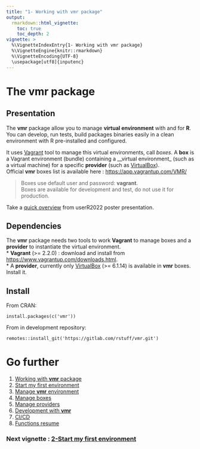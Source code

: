 ```yaml
---
title: "1- Working with vmr package"
output: 
  rmarkdown::html_vignette:
    toc: true
    toc_depth: 2
vignette: >
  %\VignetteIndexEntry{1- Working with vmr package}
  %\VignetteEngine{knitr::rmarkdown}
  %\VignetteEncoding{UTF-8}
  \usepackage[utf8]{inputenc}
---
```


# The __vmr__ package

## Presentation

The __vmr__ package allow you to manage __virtual environment__ with and for __R__.  
You can develop, run tests, build packages binaries easily in a clean environment with R pre-installed and configured.  

It uses [Vagrant](https://www.vagrantup.com/) tool to manage this virtual environments, call _boxes_. A __box__ is a Vagrant environment (bundle) containing a __virtual environment_ (such as a virtual machine) for a specific __provider__ (such as [VirtualBox](https://www.virtualbox.org/)).    
Official __vmr__ boxes list is available here :  [https://app.vagrantup.com/VMR/](https://app.vagrantup.com/VMR/)  

> Boxes use default user and password: __vagrant__.  
Boxes are available for development and test, do not use it for production.

Take a [quick overview](vmrPoster.pdf) from userR2022 poster presentation.

## Dependencies

The __vmr__ package needs two tools to work __Vagrant__ to manage boxes and a __provider__ to instantiate the virtual environment.  
* __Vagrant__ (>= 2.2.0) : download and install from [https://www.vagrantup.com/downloads.html](https://www.vagrantup.com/downloads.html).  
* A __provider__, currently only [VirtualBox](https://www.virtualbox.org/) (>= 6.1.14) is available in __vmr__ boxes. Install it.

## Install

From CRAN:  
```
install.packages(c('vmr'))
```

From in development repository:
```
remotes::install_git('https://gitlab.com/rstuff/vmr.git')
```

# Go further

1. [Working with __vmr__ package](O1-workwithvmr.html)
2. [Start my first environment](O2-vmrFirstStep.html)
3. [Manage __vmr__ environment](O3-vmrManagevmr.html)
4. [Manage boxes](O4-vmrManageBoxes.html)
5. [Manage providers](O5-vmrManageProviders.html)
6. [Development with __vmr__](O6-vmrDev.html)
7. [CI/CD](O7-vmrcicd.html)
8. [Functions resume](O8-vmrResume.html)


### Next vignette : [2-Start my first environment](O2-vmrFirstStep.html)
